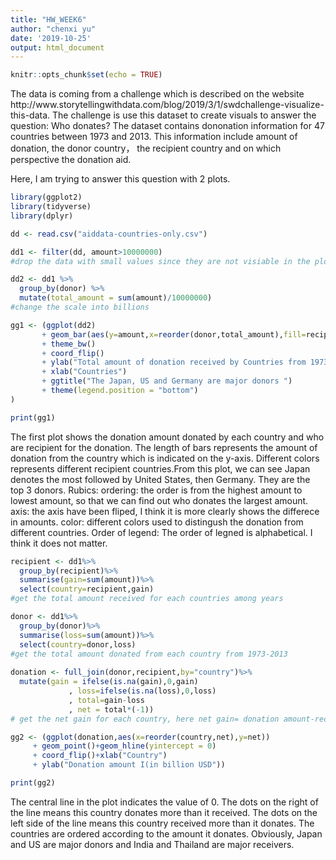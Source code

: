 ```yaml
---
title: "HW_WEEK6"
author: "chenxi yu"
date: '2019-10-25'
output: html_document
---
```


```r
knitr::opts_chunk$set(echo = TRUE)
```

The data is coming from a challenge which is described on the website http://www.storytellingwithdata.com/blog/2019/3/1/swdchallenge-visualize-this-data. The challenge is use this dataset to create visuals to answer the question: Who donates? 
The dataset contains dononation information for 47 countries between 1973 and 2013. This information include amount of donation, the donor country， the recipient country and on which perspective the donation aid.

Here, I am trying to answer this question with 2 plots.

```r
library(ggplot2)
library(tidyverse)
library(dplyr)

dd <- read.csv("aiddata-countries-only.csv")

dd1 <- filter(dd, amount>10000000)
#drop the data with small values since they are not visiable in the plot

dd2 <- dd1 %>% 
  group_by(donor) %>%
  mutate(total_amount = sum(amount)/10000000)
#change the scale into billions

gg1 <- (ggplot(dd2)
       + geom_bar(aes(y=amount,x=reorder(donor,total_amount),fill=recipient),stat="identity")
       + theme_bw()
       + coord_flip()
       + ylab("Total amount of donation received by Countries from 1973-2013 (in billions)")
       + xlab("Countries")
       + ggtitle("The Japan, US and Germany are major donors ")
       + theme(legend.position = "bottom")
)

print(gg1)

```
The first plot shows the donation amount donated by each country and who are recipient for the donation. The length of bars represents the amount of donation from the country which is indicated on the y-axis. Different colors represents different recipient countries.From this plot, we can see Japan denotes the most followed by United States, then Germany. They are the top 3 donors.
Rubics:
ordering: the order is from the highest amount to lowest amount, so that we can find out who donates the largest amount.
axis: the axis have been fliped, I think it is more clearly shows the differece in amounts.
color: different colors used to distingush the donation from different countries.
Order of legend: The order of legned is alphabetical. I think it does not matter.
```r
recipient <- dd1%>%
  group_by(recipient)%>%
  summarise(gain=sum(amount))%>%
  select(country=recipient,gain)
#get the total amount received for each countries among years

donor <- dd1%>%
  group_by(donor)%>%
  summarise(loss=sum(amount))%>%
  select(country=donor,loss)
#get the total amount donated from each country from 1973-2013
  
donation <- full_join(donor,recipient,by="country")%>%
  mutate(gain = ifelse(is.na(gain),0,gain)
             , loss=ifelse(is.na(loss),0,loss)
             , total=gain-loss
             , net = total*(-1))
# get the net gain for each country, here net gain= donation amount-received amount, here only countries who are both donor and recipient are considered.

gg2 <- (ggplot(donation,aes(x=reorder(country,net),y=net))
     + geom_point()+geom_hline(yintercept = 0)
     + coord_flip()+xlab("Country")
     + ylab("Donation amount I(in billion USD"))

print(gg2)
```
The central line in the plot indicates the value of 0. The dots on the right of the line means this country donates more than it received. The dots on the left side of the line means this country received more than it donates. The countries are ordered according to the amount it donates. Obviously, Japan and US are major donors and India and Thailand are major receivers.
